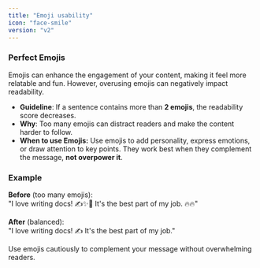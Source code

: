 ```yaml
---
title: "Emoji usability"
icon: "face-smile"
version: "v2"
---
```


### Perfect Emojis

Emojis can enhance the engagement of your content, making it feel more relatable and fun. However, overusing emojis can negatively impact readability.

- **Guideline**: If a sentence contains more than **2 emojis**, the readability score decreases.
- **Why**: Too many emojis can distract readers and make the content harder to follow.
- **When to use Emojis:**
  Use emojis to add personality, express emotions, or draw attention to key points. They work best when they complement the message, **not overpower it**.

### Example

**Before** (too many emojis):  
"I love writing docs! ✍️✨🎉 It's the best part of my job. 🔥🔥"

**After** (balanced):  
"I love writing docs! ✍️ It's the best part of my job."

<Tip>
  Use emojis cautiously to complement your message without overwhelming readers.
</Tip>
